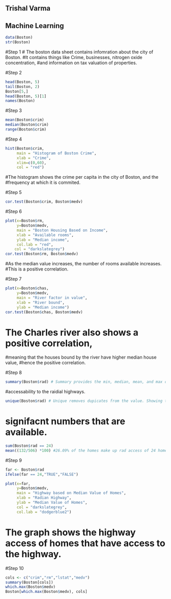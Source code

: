 ## Trishal Varma
## Machine Learning


```r
data(Boston)
str(Boston)
```

#Step 1 
# The boston data sheet contains infomration about the city of Boston. 
#It contains things like Crime, businesses, nitrogen oxide concentration, 
#and information on tax valuation of properties. 

#Step 2 

```r
head(Boston, 5)
tail(Boston, 2)
Boston[5,]
head(Boston, 5)[1]
names(Boston)
```

#Step 3
```r
mean(Boston$crim)
median(Boston$crim)
range(Boston$crim)
```

#Step 4
```r
hist(Boston$crim,
     main = "Histogram of Boston Crime",
     xlab = "Crime",
     xlim=c(0,60),
     col = "red")
```

#The histogram shows the crime per capita in the city of Boston, and the 
#frequency at which it is commited. 

#Step 5
```r
cor.test(Boston$crim, Boston$medv)
```

#Step 6
```r
plot(x=Boston$rm,
     y=Boston$medv,
     main = "Boston Housing Based on Income",
     xlab = "Available rooms",
     ylab = "Median income",
     col.lab = "red",
    col = "darkslategrey")
cor.test(Boston$rm, Boston$medv)
```

#As the median value increases, the number of rooms available increases. 
#This is a positive correlation.

#Step 7
```r
plot(x=Boston$chas,
     y=Boston$medv,
     main = "River factor in value",
     xlab = "River bound",
     ylab = "Median income")
cor.test(Boston$chas, Boston$medv)
```

# The Charles river also shows a positive correlation, 
#meaning that the houses bound by the river have higher median house value, 
#hence the positive correlation. 

#Step 8
```r
summary(Boston$rad) # Summary provides the min, median, mean, and max of the 
```
#accessability to the raidial highways. 
```r
unique(Boston$rad) # Unique removes dupicates from the value. Showing the 
```
# signifacnt numbers that are available. 

```r
sum(Boston$rad == 24)
mean((132/506) *100) #26.09% of the homes make up rad access of 24 homes. 
```

#Step 9 

```r
far <- Boston$rad
ifelse(far == 24,"TRUE","FALSE")

plot(x=far,
     y=Boston$medv,
     main = "Highway based on Median Value of Homes",
     xlab = "Radian Highway",
     ylab = "Median Value of Homes",
     col = "darkslategrey",
     col.lab = "dodgerblue2")
```

# The graph shows the highway access of homes that have access to the highway. 

#Step 10 
```r
cols <- c("crim","rm","lstat","medv")
summary(Boston[cols])
which.max(Boston$medv)
Boston[which.max(Boston$medv), cols]
```

